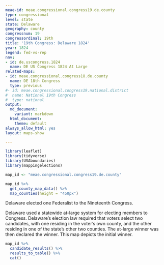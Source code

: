 ```yaml
---
meae-id: meae.congressional.congress19.de.county
type: congressional
level: state
state: Delaware
geography: county
congressnum: 19
congressordinal: 19th
title: '19th Congress: Delaware 1824'
year: 1824
legend: fed-vs-rep
nnv:
- id: de.uscongress.1824
  name: DE US Congress 1824 At Large
related-maps:
- id: meae.congressional.congress18.de.county
  name: DE 18th Congress
  type: previous
#- id: meae.congressional.congress19.national.district
#  name: National 19th Congress
#  type: national
output:
  md_document:
    variant: markdown
  html_document:
    theme: default
always_allow_html: yes
layout: maps-show

---
```


```r
library(leaflet)
library(tidyverse)
library(USAboundaries)
library(mappingelections)

map_id <- "meae.congressional.congress19.de.county"
```

<div class="map">

```r
map_id %>%
  get_county_map_data() %>%
  map_counties(height = "450px")
```

</div>

Delaware elected one Federalist to the Nineteenth Congress.

Delaware used a statewide at-large system for electing members to Congress. Delaware’s election law required that voters select two candidates, with one residing in the voter’s own county, and the other residing in one of the state's other two counties. The at-large winner was then declared the winner.  This map depicts the initial winner.

<div class="results-table">

```r
map_id %>%
  candidate_results() %>%
  results_to_table() %>%
  cat()
```

</div>
